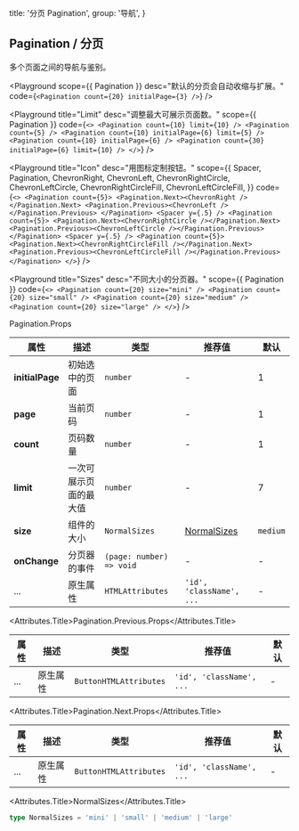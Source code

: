 
  title: '分页 Pagination',
  group: '导航',
}

## Pagination / 分页

多个页面之间的导航与鉴别。

<Playground
  scope={{ Pagination }}
  desc="默认的分页会自动收缩与扩展。"
  code={`
<Pagination count={20} initialPage={3} />
`}
/>

<Playground
  title="Limit"
  desc="调整最大可展示页面数。"
  scope={{ Pagination }}
  code={`
<>
  <Pagination count={10} limit={10} />
  <Pagination count={5} />
  <Pagination count={10} initialPage={6} limit={5} />
  <Pagination count={10} initialPage={6} />
  <Pagination count={30} initialPage={6} limit={10} />
</>
`}
/>

<Playground
  title="Icon"
  desc="用图标定制按钮。"
  scope={{
    Spacer,
    Pagination,
    ChevronRight,
    ChevronLeft,
    ChevronRightCircle,
    ChevronLeftCircle,
    ChevronRightCircleFill,
    ChevronLeftCircleFill,
  }}
  code={`
<>
  <Pagination count={5}>
   <Pagination.Next><ChevronRight /></Pagination.Next>
   <Pagination.Previous><ChevronLeft /></Pagination.Previous>
  </Pagination>
  <Spacer y={.5} />
  <Pagination count={5}>
   <Pagination.Next><ChevronRightCircle /></Pagination.Next>
   <Pagination.Previous><ChevronLeftCircle /></Pagination.Previous>
  </Pagination>
  <Spacer y={.5} />
  <Pagination count={5}>
   <Pagination.Next><ChevronRightCircleFill /></Pagination.Next>
   <Pagination.Previous><ChevronLeftCircleFill /></Pagination.Previous>
  </Pagination>
</>
`}
/>

<Playground
  title="Sizes"
  desc="不同大小的分页器。"
  scope={{ Pagination }}
  code={`
<>
  <Pagination count={20} size="mini" />
  <Pagination count={20} size="small" />
  <Pagination count={20} size="medium" />
  <Pagination count={20} size="large" />
</>
`}
/>

<Attributes edit="/pages/zh-cn/components/pagination.mdx">
<Attributes.Title>Pagination.Props</Attributes.Title>

| 属性            | 描述                   | 类型                     | 推荐值                      | 默认     |
| --------------- | ---------------------- | ------------------------ | --------------------------- | -------- |
| **initialPage** | 初始选中的页面         | `number`                 | -                           | 1        |
| **page**        | 当前页码               | `number`                 | -                           | 1        |
| **count**       | 页码数量               | `number`                 | -                           | 1        |
| **limit**       | 一次可展示页面的最大值 | `number`                 | -                           | 7        |
| **size**        | 组件的大小             | `NormalSizes`            | [NormalSizes](#normalsizes) | `medium` |
| **onChange**    | 分页器的事件           | `(page: number) => void` | -                           | -        |
| ...             | 原生属性               | `HTMLAttributes`         | `'id', 'className', ...`    | -        |

<Attributes.Title>Pagination.Previous.Props</Attributes.Title>

| 属性 | 描述     | 类型                   | 推荐值                   | 默认 |
| ---- | -------- | ---------------------- | ------------------------ | ---- |
| ...  | 原生属性 | `ButtonHTMLAttributes` | `'id', 'className', ...` | -    |

<Attributes.Title>Pagination.Next.Props</Attributes.Title>

| 属性 | 描述     | 类型                   | 推荐值                   | 默认 |
| ---- | -------- | ---------------------- | ------------------------ | ---- |
| ...  | 原生属性 | `ButtonHTMLAttributes` | `'id', 'className', ...` | -    |

<Attributes.Title>NormalSizes</Attributes.Title>

```ts
type NormalSizes = 'mini' | 'small' | 'medium' | 'large'
```

</Attributes>

